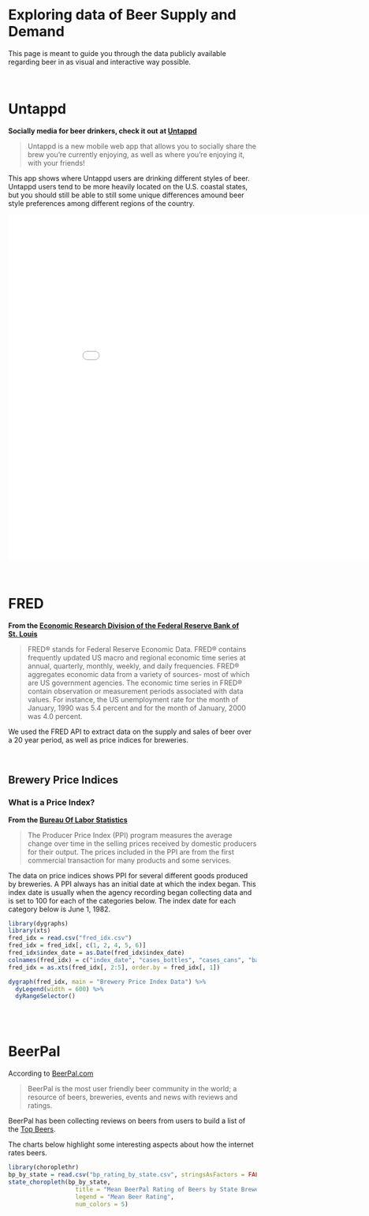 <br>

# Exploring data of Beer Supply and Demand 

This page is meant to guide you through the data publicly available regarding
beer in as visual and interactive way possible. 

<br>

# Untappd

**Socially media for beer drinkers, check it out at [Untappd](https://untappd.com)**

> Untappd is a new mobile web app that allows you to socially share the brew you're currently enjoying, as well as where you're enjoying it, with your friends!

This app shows where Untappd users are drinking different styles of beer. 
Untappd users tend to be more heavily located on the U.S. coastal states, but you 
should still be able to still some unique differences amound beer style preferences 
among different regions of the country.  

<iframe src="./Capstone Dashboard/" style="border: 1px solid #FFF; width: 900px; height: 700px"></iframe>

<br>

# FRED

**From the [Economic Research Division of the Federal Reserve Bank of St. Louis](https://research.stlouisfed.org/docs/api/fred/fred.html)**

> FRED® stands for Federal Reserve Economic Data. FRED® contains frequently updated US macro and regional economic time series at annual, quarterly, monthly, weekly, and daily frequencies. FRED® aggregates economic data from a variety of sources- most of which are US government agencies. The economic time series in FRED® contain observation or measurement periods associated with data values. For instance, the US unemployment rate for the month of January, 1990 was 5.4 percent and for the month of January, 2000 was 4.0 percent.

We used the FRED API to extract data on the supply and sales of beer over a 20 year period,
as well as price indices for breweries.

<br>

## Brewery Price Indices

### What is a Price Index?

**From the [Bureau Of Labor Statistics](http://www.bls.gov/ppi/data.htmhttp://www.bls.gov/ppi/data.htm)**

> The Producer Price Index (PPI) program measures the average change over time in 
> the selling prices received by domestic producers for their output. The prices 
> included in the PPI are from the first commercial transaction for many products 
> and some services.

The data on price indices shows PPI for several different goods produced by breweries. 
A PPI always has an initial date at which the index began. 
This index date is usually when the agency recording began
collecting data and is set to 100 for each of the categories below. 
The index date for each category below is June 1, 1982.

```r
library(dygraphs)
library(xts)
fred_idx = read.csv("fred_idx.csv")
fred_idx = fred_idx[, c(1, 2, 4, 5, 6)]
fred_idx$index_date = as.Date(fred_idx$index_date)
colnames(fred_idx) = c("index_date", "cases_bottles", "cases_cans", "barrels_and_kegs", "overall")
fred_idx = as.xts(fred_idx[, 2:5], order.by = fred_idx[, 1])
```

```r
dygraph(fred_idx, main = "Brewery Price Index Data") %>%
  dyLegend(width = 600) %>%
  dyRangeSelector()
```

<br><br>

# BeerPal

According to [BeerPal.com](http://www.beerpal.com/)

> BeerPal is the most user friendly beer community in the world; a resource of beers, breweries, events and news with reviews and ratings.

BeerPal has been collecting reviews on beers from users to build a list of the 
[Top Beers](http://www.beerpal.com/Best-Beer.htm).

The charts below highlight some interesting aspects about how the internet rates beers.

```r
library(choroplethr)
bp_by_state = read.csv("bp_rating_by_state.csv", stringsAsFactors = FALSE)
state_choropleth(bp_by_state, 
                   title = "Mean BeerPal Rating of Beers by State Brewed In",
                   legend = "Mean Beer Rating",
                   num_colors = 5)
```



